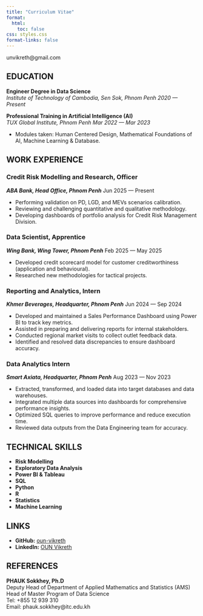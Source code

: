 ```yaml
---
title: "Curriculum Vitae"
format:
  html:
    toc: false
css: styles.css
format-links: false
---
```


::: {.print-only .contact-block}
unvikreth@gmail.com  
:::

## EDUCATION

**Engineer Degree in Data Science** <br> *Institute of Technology of Cambodia, Sen Sok, Phnom Penh* [*2020 — Present*]{.cvdate}

**Professional Training in Artificial Intelligence (AI)** <br> *TUX Global Institute, Phnom Penh* [*Mar 2022 — Mar 2023*]{.cvdate}

- Modules taken: Human Centered Design, Mathematical Foundations of AI, Machine Learning & Database.

## WORK EXPERIENCE{style="page-break-before: always"}

### Credit Risk Modelling and Research, Officer  
***ABA Bank, Head Office, Phnom Penh*** [Jun 2025 — Present]{.cvdate}

- Performing validation on PD, LGD, and MEVs scenarios calibration.  
- Reviewing and challenging quantitative and qualitative methodology.  
- Developing dashboards of portfolio analysis for Credit Risk Management Division.

### Data Scientist, Apprentice  
***Wing Bank, Wing Tower, Phnom Penh*** [Feb 2025 — May 2025]{.cvdate}

- Developed credit scorecard model for customer creditworthiness (application and behavioural).  
- Researched new methodologies for tactical projects.

### Reporting and Analytics, Intern  
***Khmer Beverages, Headquarter, Phnom Penh*** [Jun 2024 — Sep 2024]{.cvdate}

- Developed and maintained a Sales Performance Dashboard using Power BI to track key metrics.  
- Assisted in preparing and delivering reports for internal stakeholders.  
- Conducted regional market visits to collect outlet feedback data.  
- Identified and resolved data discrepancies to ensure dashboard accuracy.

### Data Analytics Intern  
***Smart Axiata, Headquarter, Phnom Penh*** [Aug 2023 — Nov 2023]{.cvdate}

- Extracted, transformed, and loaded data into target databases and data warehouses.  
- Integrated multiple data sources into dashboards for comprehensive performance insights.  
- Optimized SQL queries to improve performance and reduce execution time.  
- Reviewed data outputs from the Data Engineering team for accuracy.

## TECHNICAL SKILLS

- **Risk Modelling**
- **Exploratory Data Analysis**
- **Power BI & Tableau** 
- **SQL**
- **Python** 
- **R**  
- **Statistics**
- **Machine Learning**

::: {.no-print}
## LINKS
- **GitHub:** [oun-vikreth](https://github.com/oun-vikreth)  
- **LinkedIn:** [OUN Vikreth](https://www.linkedin.com/in/oun-vikreth-00623421a/)  
:::

::: {.print-only}
## REFERENCES

**PHAUK Sokkhey, Ph.D**  
Deputy Head of Department of Applied Mathematics and Statistics (AMS)  
Head of Master Program of Data Science  
Tel: +855 12 939 310  
Email: phauk.sokkhey@itc.edu.kh
:::
